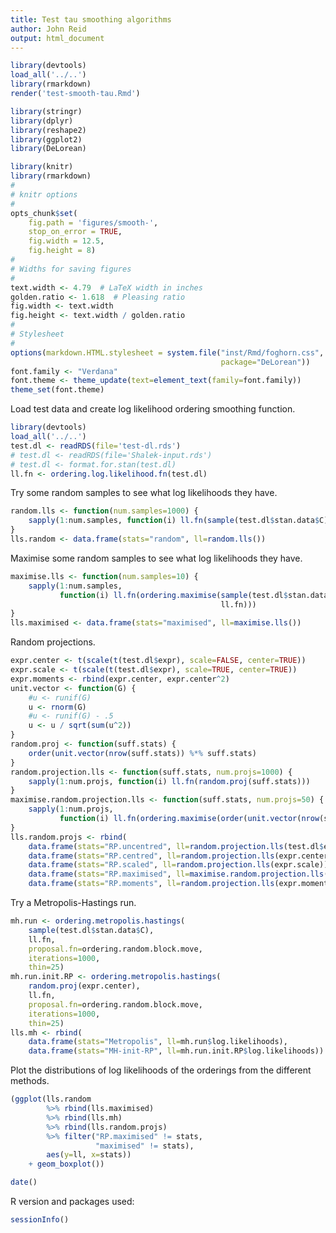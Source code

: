 ```yaml
---
title: Test tau smoothing algorithms
author: John Reid
output: html_document
---
```


```r
library(devtools)
load_all('../..')
library(rmarkdown)
render('test-smooth-tau.Rmd')

```


```r
library(stringr)
library(dplyr)
library(reshape2)
library(ggplot2)
library(DeLorean)

```


```r
library(knitr)
library(rmarkdown)
#
# knitr options
#
opts_chunk$set(
    fig.path = 'figures/smooth-',
    stop_on_error = TRUE,
    fig.width = 12.5,
    fig.height = 8)
#
# Widths for saving figures
#
text.width <- 4.79  # LaTeX width in inches
golden.ratio <- 1.618  # Pleasing ratio
fig.width <- text.width
fig.height <- text.width / golden.ratio
#
# Stylesheet
#
options(markdown.HTML.stylesheet = system.file("inst/Rmd/foghorn.css",
                                               package="DeLorean"))
font.family <- "Verdana"
font.theme <- theme_update(text=element_text(family=font.family))
theme_set(font.theme)

```



Load test data and create log likelihood ordering smoothing function.
```r
library(devtools)
load_all('../..')
test.dl <- readRDS(file='test-dl.rds')
# test.dl <- readRDS(file='Shalek-input.rds')
# test.dl <- format.for.stan(test.dl)
ll.fn <- ordering.log.likelihood.fn(test.dl)

```


Try some random samples to see what log likelihoods they have.
```r
random.lls <- function(num.samples=1000) {
    sapply(1:num.samples, function(i) ll.fn(sample(test.dl$stan.data$C)))
}
lls.random <- data.frame(stats="random", ll=random.lls())

```


Maximise some random samples to see what log likelihoods they have.
```r
maximise.lls <- function(num.samples=10) {
    sapply(1:num.samples,
           function(i) ll.fn(ordering.maximise(sample(test.dl$stan.data$C),
                                               ll.fn)))
}
lls.maximised <- data.frame(stats="maximised", ll=maximise.lls())

```


Random projections.
```r
expr.center <- t(scale(t(test.dl$expr), scale=FALSE, center=TRUE))
expr.scale <- t(scale(t(test.dl$expr), scale=TRUE, center=TRUE))
expr.moments <- rbind(expr.center, expr.center^2)
unit.vector <- function(G) {
    #u <- runif(G)
    u <- rnorm(G)
    #u <- runif(G) - .5
    u <- u / sqrt(sum(u^2))
}
random.proj <- function(suff.stats) {
    order(unit.vector(nrow(suff.stats)) %*% suff.stats)
}
random.projection.lls <- function(suff.stats, num.projs=1000) {
    sapply(1:num.projs, function(i) ll.fn(random.proj(suff.stats)))
}
maximise.random.projection.lls <- function(suff.stats, num.projs=50) {
    sapply(1:num.projs,
           function(i) ll.fn(ordering.maximise(order(unit.vector(nrow(suff.stats)) %*% suff.stats), ll.fn)))
}
lls.random.projs <- rbind(
    data.frame(stats="RP.uncentred", ll=random.projection.lls(test.dl$expr)),
    data.frame(stats="RP.centred", ll=random.projection.lls(expr.center)),
    data.frame(stats="RP.scaled", ll=random.projection.lls(expr.scale)),
    data.frame(stats="RP.maximised", ll=maximise.random.projection.lls(expr.center)),
    data.frame(stats="RP.moments", ll=random.projection.lls(expr.moments)))

```


Try a Metropolis-Hastings run.
```r
mh.run <- ordering.metropolis.hastings(
    sample(test.dl$stan.data$C),
    ll.fn,
    proposal.fn=ordering.random.block.move,
    iterations=1000,
    thin=25)
mh.run.init.RP <- ordering.metropolis.hastings(
    random.proj(expr.center),
    ll.fn,
    proposal.fn=ordering.random.block.move,
    iterations=1000,
    thin=25)
lls.mh <- rbind(
    data.frame(stats="Metropolis", ll=mh.run$log.likelihoods),
    data.frame(stats="MH-init-RP", ll=mh.run.init.RP$log.likelihoods))

```


Plot the distributions of log likelihoods of the orderings from the
different methods.
```r
(ggplot(lls.random
        %>% rbind(lls.maximised)
        %>% rbind(lls.mh)
        %>% rbind(lls.random.projs)
        %>% filter("RP.maximised" != stats,
                   "maximised" != stats),
        aes(y=ll, x=stats))
    + geom_boxplot())

```


```r
date()
```


R version and packages used:
```r
sessionInfo()
```
